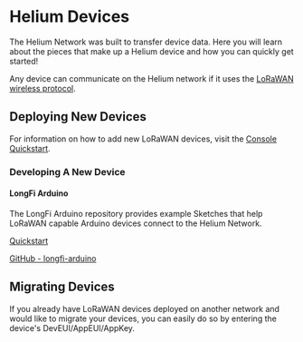 
# Helium Devices 

The Helium Network was built to transfer device data. Here you will learn about the pieces that make up a Helium device and how you can quickly get started! 

Any device can communicate on the Helium network if it uses the <a href="https://lora-alliance.org/about-lorawan" target="_blank">LoRaWAN wireless protocol</a>.  

## Deploying New Devices 

For information on how to add new LoRaWAN devices, visit the [Console Quickstart](/console/quickstart).

### Developing A New Device

#### LongFi Arduino
The LongFi Arduino repository provides example Sketches that help LoRaWAN capable Arduino devices connect to the Helium Network.

[Quickstart](/device/arduino-quickstart)

<a href="https://github.com/helium/longfi-arduino" target="_blank">GitHub - longfi-arduino</a>

## Migrating Devices 
If you already have LoRaWAN devices deployed on another network and would like to migrate your devices, you can easily do so by entering the device's DevEUI/AppEUI/AppKey. 